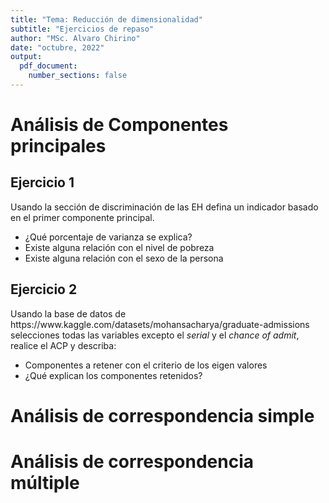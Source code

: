 ```yaml
---
title: "Tema: Reducción de dimensionalidad"
subtitle: "Ejercicios de repaso"
author: "MSc. Alvaro Chirino"
date: "octubre, 2022"
output: 
  pdf_document: 
    number_sections: false
---
```


# Análisis de Componentes principales

## Ejercicio 1 

Usando la sección de discriminación de las EH defina un indicador basado en el primer componente principal.

  + ¿Qué porcentaje de varianza se explica?
  + Existe alguna relación con el nivel de pobreza
  + Existe alguna relación con el sexo de la persona

## Ejercicio 2 

Usando la base de datos de https://www.kaggle.com/datasets/mohansacharya/graduate-admissions selecciones todas las variables excepto el *serial* y el *chance of admit*, realice el ACP y describa:

  + Componentes a retener con el criterio de los eigen valores
  + ¿Qué explican los componentes retenidos?

# Análisis de correspondencia simple

## 

## 

##


# Análisis de correspondencia múltiple

## 

## 

##
